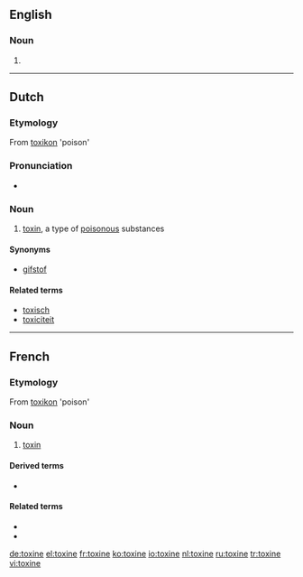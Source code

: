 ==English==

===Noun===
{{en-noun}}

# {{archaic form of|toxin}}

----

==Dutch==

===Etymology===
From {{etyl|grc|nl}} [[toxikon]] 'poison'

===Pronunciation===
* {{audio|Nl-toxine.ogg|Audio}}

===Noun===
{{nl-noun|g|toxines|toxinetje}}

# [[toxin]], a type of [[poisonous]] substances

====Synonyms====
* [[gifstof]]

====Related terms====
* [[toxisch]]
* [[toxiciteit]]

----

==French==

===Etymology===
From {{etyl|grc|fr}} [[toxikon]] 'poison'

===Noun===
{{fr-noun|f}}

# [[toxin]]

====Derived terms====
* {{l|fr|toxique}}

====Related terms====
* {{l|fr|endotoxique}}
* {{l|fr|exotoxique}}

[[de:toxine]]
[[el:toxine]]
[[fr:toxine]]
[[ko:toxine]]
[[io:toxine]]
[[nl:toxine]]
[[ru:toxine]]
[[tr:toxine]]
[[vi:toxine]]